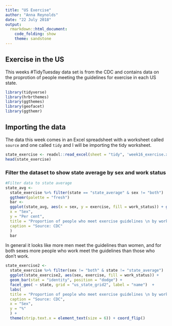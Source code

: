 ---
title: "US Exercise"
author: "Anna Reynolds"
date: "22 July 2018"
output: 
  rmarkdown::html_document:
    code_folding: show
    theme: sandstone
---

## Exercise in the US

This weeks #TidyTuesday data set is from the CDC and contains data on the proprotion of people meeting the guidelines for exercise in each US state. 

```{r libs, warning=FALSE, message=FALSE}
library(tidyverse)
library(hrbrthemes)
library(ggthemes)
library(geofacet)
library(ggthemr)
```

## Importing the data
The data this week comes in an Excel spreadsheet with a worksheet called `source` and one called `tidy` and I will be importing the tidy worksheet.

```{r data import, warning=FALSE, message=FALSE}
state_exercise <- readxl::read_excel(sheet = "tidy", 'week16_exercise.xlsx', col_types = c("skip", "guess", "guess", "guess", "numeric"))
head(state_exercise)
```

### Filter the dataset to show state average by sex and work status
```{r bar chart, fig.height=6, message=FALSE, warning=FALSE}
#Filter data to state average
state_avg <-
  state_exercise %>% filter(state == "state_average" & sex != "both")
  ggthemr(palette = "fresh")
  bar <-
  ggplot(state_avg, aes(x = sex, y = exercise, fill = work_status)) + geom_bar(stat = "identity", position = "dodge") + labs(
  x = "Sex",
  y = "Per cent",
  title = "Proportion of people who meet exercise guidelines \n by work status, USA, 2010-15",
  caption = "Source: CDC"
  )
  bar
```

In general it looks like more men meet the guidelines than women, and for both sexes more people who work meet the guidelines than those who don't work.

```{r geofacet, fig.width=12, fig.height=8, warning=FALSE, message=FALSE}
state_exercise2 <-
  state_exercise %>% filter(sex != "both" & state != "state_average")
  ggplot(state_exercise2, aes(sex, exercise, fill = work_status)) +
  geom_bar(stat = "identity", position = "dodge") +
  facet_geo( ~ state, grid = "us_state_grid2", label = "name")  +
  labs(
  title = "Proportion of people who meet exercise guidelines \n by work status, USA, 2010-15",
  caption = "Source: CDC",
  x = "Sex",
  y = "%"
  ) +
  theme(strip.text.x = element_text(size = 6)) + coord_flip()
```
